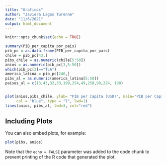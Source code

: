 ---
title: "Graficos"
author: "Javiera Lagos Turenne"
date: "11/6/2021"
output: html_document
---

```{r setup, include=FALSE}
knitr::opts_chunk$set(echo = TRUE)
```


```{r cars}
summary(PIB_per_capita_por_pais)
pib_pc = as.data.frame(PIB_per_capita_por_pais)
chile = pib_pc[43,]
pibs_chile = as.numeric(chile[5:50])
anios = as.numeric(pib_pc[3,5:50])
which(pib_pc[2]=="TLA")
america_latina = pib_pc[240,]
pibs_al = as.numeric(america_latina[5:50])
paises_al = c(13,43,32,33,199,254,49,258,98,224, 190)


plot(anios,pibs_chile, ylab= "PIB per Capita (USD)", main="PIB per Capita anual Chile",
     col = "blue", type = "l", lwd=1)
lines(anios, pibs_al, lwd=3, col="red")


```

## Including Plots

You can also embed plots, for example:

```{r pressure, echo=FALSE}
plot(pibs, anios)
```

Note that the `echo = FALSE` parameter was added to the code chunk to prevent printing of the R code that generated the plot.
